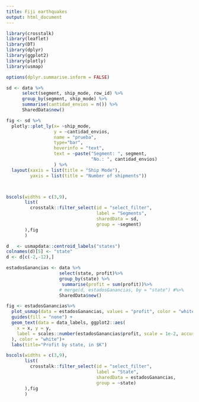 ```yaml
---
title: Fiji earthquakes
output: html_document
---
```


```r

library(crosstalk)
library(leaflet)
library(DT)
library(dplyr)
library(ggplot2)
library(plotly)
library(usmap)

```


```r

options(dplyr.summarise.inform = FALSE)

sd <- data %>%
      select(segment, ship_mode, row_id) %>%
      group_by(segment, ship_mode) %>%
      summarise(cantidad_envios = n()) %>%
      SharedData$new()

fig <- sd %>%
  plotly::plot_ly(x= ~ship_mode, 
                  y = ~cantidad_envios,
                  name = "prueba", 
                  type="bar",
                  hoverinfo = "text",
                  text = ~paste("Segment: ", segment,
                                "No.: ", cantidad_envios)
                  ) %>%
  layout(xaxis = list(title = "Ship Mode"),
         yaxis = list(title = "Number of shipments"))



bscols(widths = c(3,9),
       list(
         crosstalk::filter_select(id = "select_filter", 
                                  label = "Segments",
                                  sharedData = sd,
                                  group = ~segment)
       ),fig
       )

```


```r
d   <- usmapdata::centroid_labels("states")
colnames(d)[5] <- "state"
d <- d[c(-2,-12),]

estadosGanancias <- data %>%
                    select(state, profit)%>%
                    group_by(state) %>%
                     summarise(profit = sum(profit))%>%
                    # merge(d, estadosGanancias, by = "state") #%>%
                    SharedData$new()

fig <- estadosGanancias%>%
  plot_usmap(data = estadosGanancias, values = "profit", color = "white", labels = FALSE) +
  guides(fill = "none") +
  geom_text(data = data_labels, ggplot2::aes(
    x = x, y = y,
    label = scales::number(estadosGanancias$profit, scale = 1e-2, accuracy = 1)
  ), color = "white")+
  labs(title="Profit by state, in $K")

bscols(widths = c(3,9),
       list(
         crosstalk::filter_select(id = "select_filter", 
                                  label = "State",
                                  sharedData = estadosGanancias,
                                  group = ~state)
       ),fig
       )


```

